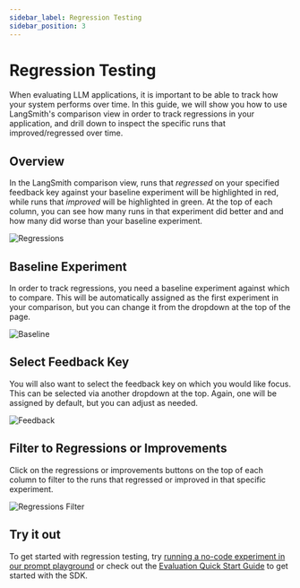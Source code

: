 ```yaml
---
sidebar_label: Regression Testing
sidebar_position: 3
---
```


# Regression Testing

When evaluating LLM applications, it is important to be able to track how your system performs over time. In this guide, we will show you how to use LangSmith's comparison view in
order to track regressions in your application, and drill down to inspect the specific runs that improved/regressed over time.

## Overview

In the LangSmith comparison view, runs that _regressed_ on your specified feedback key against your baseline experiment will be highlighted in red, while runs that _improved_
will be highlighted in green. At the top of each column, you can see how many runs in that experiment did better and and how many did worse than your baseline experiment.

![Regressions](../static/regression_view.png)

## Baseline Experiment

In order to track regressions, you need a baseline experiment against which to compare. This will be automatically assigned as the first experiment in your comparison, but you can
change it from the dropdown at the top of the page.

![Baseline](../static/select_baseline.png)

## Select Feedback Key

You will also want to select the feedback key on which you would like focus. This can be selected via another dropdown at the top. Again, one will be assigned by
default, but you can adjust as needed.

![Feedback](../static/select_feedback.png)

## Filter to Regressions or Improvements

Click on the regressions or improvements buttons on the top of each column to filter to the runs that regressed or improved in that specific experiment.

![Regressions Filter](../static/filter_to_regressions.png)

## Try it out

To get started with regression testing, try [running a no-code experiment in our prompt playground](experiments-app) or check out the [Evaluation Quick Start Guide](/evaluation/quickstart) to get started with the SDK.
